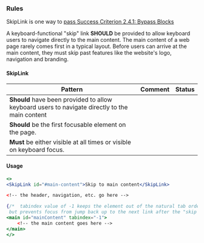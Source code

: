 ### Rules

SkipLink is one way to [pass Success Criterion 2.4.1: Bypass Blocks](https://www.w3.org/WAI/WCAG21/Understanding/bypass-blocks)

A keyboard-functional "skip" link **SHOULD** be provided to allow keyboard users to navigate directly to the main content.
The main content of a web page rarely comes first in a typical layout. Before users can arrive at the main content, they must skip past features like the website's logo, navigation and branding.

#### SkipLink

| Pattern                                                                                        | Comment | Status |
| ---------------------------------------------------------------------------------------------- | ------- | ------ |
| **Should** have been provided to allow keyboard users to navigate directly to the main content |         |        |
| **Should** be the first focusable element on the page.                                         |         |        |
| **Must** be either visible at all times or visible on keyboard focus.                          |         |

#### Usage

```jsx
<>
<SkipLink id="#main-content">Skip to main content</SkipLink>

<!-- the header, navigation, etc. go here -->

{/*  tabindex value of -1 keeps the element out of the natural tab order
 but prevents focus from jump back up to the next link after the "skip navigation" link on Safari */}
<main id="mainContent" tabindex="-1">
    <!-- the main content goes here -->
</main>
</>
```
